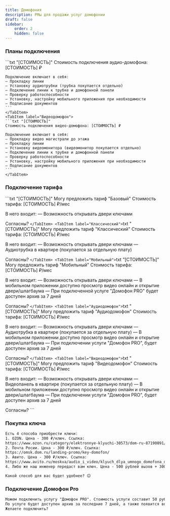 ```yaml
---
title: Домофония
description: РМы для продажи услуг домофонии
draft: false
sidebar:
    order: 2
    hidden: false
---
```



### Планы подключения
<Tabs>
    <TabItem label="Аудиодомофон">
    ```txt "[СТОИМОСТЬ]"
    Стоимость подключения аудио-домофона: [СТОИМОСТЬ] ₽

    Подключение включает в себя:
    — Прокладку линии
    — Установку аудиотрубки (трубка покупается отдельно)
    — Подключение линии к трубке и домофонной панели
    — Проверку работоспособности
    — Установку, настройку мобильного приложения при необходимости
    — Подписание документов
    ```
    </TabItem>
    <TabItem label="Видеодомофон">
    ```txt "[СТОИМОСТЬ]"
    Стоимость подключения видео-домофона: [СТОИМОСТЬ] ₽

    Подключение включает в себя:
    — Прокладку видео магистрали до этажа
    — Прокладку линии
    — Установку видеомонитора (видеомонитор покупается отдельно)
    — Подключение линии к трубке и домофонной панели
    — Проверку работоспособности
    — Установку, настройку мобильного приложения при необходимости
    — Подписание документов
    ```
    </TabItem>
</Tabs>

### Подключение тарифа
<Tabs>
    <TabItem label="Базовый">
    ```txt "[СТОИМОСТЬ]"
Могу предложить тариф "Базовый"
Стоимость тарифа: [СТОИМОСТЬ] ₽/мес

В него входит:
— Возможность открывать двери ключами

Согласны?
    ```
    </TabItem>
    <TabItem label="Классический">
    ```txt "[СТОИМОСТЬ]"
Могу предложить тариф "Классический"
Стоимость тарифа: [СТОИМОСТЬ] ₽/мес

В него входит:
— Возможность открывать двери ключами
— Аудиотрубка в квартире (покупается за отдельную плату)

Согласны?
    ```
    </TabItem>
    <TabItem label="Мобильный">
    ```txt "[СТОИМОСТЬ]"
Могу предложить тариф "Мобильный"
Стоимость тарифа: [СТОИМОСТЬ] ₽/мес

В него входит:
— Возможность открывать двери ключами
— В мобильном приложении доступно просмотр видео онлайн и открытие двери/шлагбаума
— При подключенной услуге "Домофон PRO" будет доступен архив за 7 дней

Согласны?
    ```
    </TabItem>
    <TabItem label="Аудиодомофон">
    ```txt "[СТОИМОСТЬ]"
Могу предложить тариф "Аудиодомофон"
Стоимость тарифа: [СТОИМОСТЬ] ₽/мес

В него входит:
— Возможность открывать двери ключами
— Аудиотрубка в квартире (покупается за отдельную плату)
— В мобильном приложении доступно просмотр видео онлайн и открытие двери/шлагбаума
— При подключении услуги "Домофон PRO", будет доступен архив за 7 дней

Согласны?
    ```
    </TabItem>
    <TabItem label="Видеодомофон">
    ```txt "[СТОИМОСТЬ]"
Могу предложить тариф "Видеодомофон"
Стоимость тарифа: [СТОИМОСТЬ] ₽/мес

В него входит:
— Возможность открывать двери ключами
— Видеопанель в квартире (покупается за отдельную плату)
— В мобильном приложении доступно просмотр видео онлайн и открытие двери/шлагбаума
— При подключении услуги "Домофон PRO", будет доступен архив за 7 дней

Согласны?
    ```
    </TabItem>
</Tabs>

### Покупка ключа
```txt
Есть 4 способа приобрести ключи:
1. OZON. Цена - 300 ₽/ключ. Ссылка:
https://www.ozon.ru/category/elektronnye-klyuchi-30573/dom-ru-87190091/
2. Почта Росии. Цена - 300 ₽/ключ. Ссылка:
https://omsk.dom.ru/landing-promo/key-domofon/
3. Авито. Цена - 300 ₽/ключ. Ссылка:
https://www.avito.ru/moskva/audio_i_video/klyuch_dlya_umnogo_domofona_dom.ru_3609015417
4. Либо же наш инженер передаст вам ключ. Цена - 500 рублей вызов + 300 ₽/ключ

Какой способ для вас будет удобнее? 😊
```

### Подключение Домофон Pro
```txt
Можем подключить услугу "Домофон PRO". Стоимость услуги составит 50 рублей в месяц
По услуге будет доступен архив за последние 7 дней, а также появится возможность скачивать архивные записи длительностью 1, 3, 5 или 10 минут 😉
Желаете подключить?
```